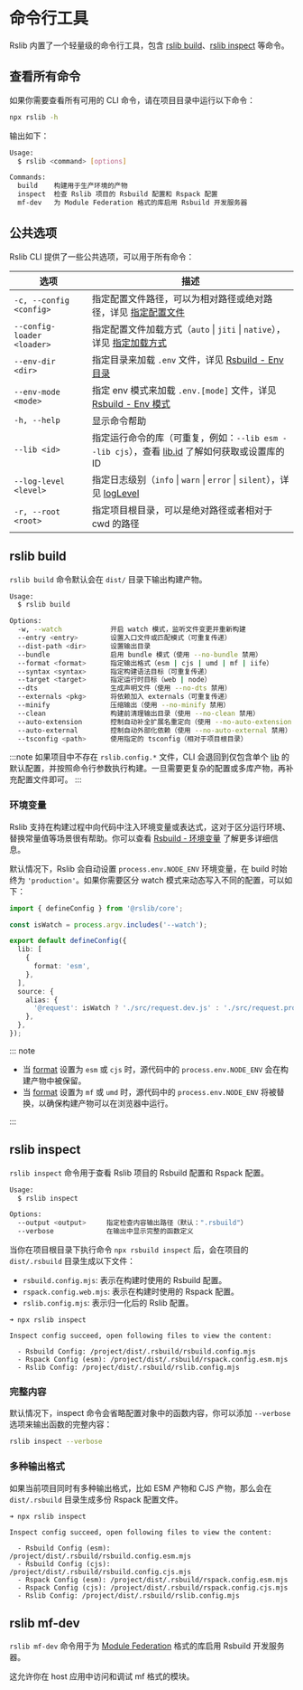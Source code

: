 # 命令行工具

Rslib 内置了一个轻量级的命令行工具，包含 [rslib build](#rslib-build)、[rslib inspect](#rslib-inspect) 等命令。

## 查看所有命令

如果你需要查看所有可用的 CLI 命令，请在项目目录中运行以下命令：

```bash
npx rslib -h
```

输出如下：

```bash
Usage:
  $ rslib <command> [options]

Commands:
  build    构建用于生产环境的产物
  inspect  检查 Rslib 项目的 Rsbuild 配置和 Rspack 配置
  mf-dev   为 Module Federation 格式的库启用 Rsbuild 开发服务器
```

## 公共选项

Rslib CLI 提供了一些公共选项，可以用于所有命令：

| 选项                       | 描述                                                                                                                      |
| -------------------------- | ------------------------------------------------------------------------------------------------------------------------- |
| `-c, --config <config>`    | 指定配置文件路径，可以为相对路径或绝对路径，详见 [指定配置文件](/guide/basic/configure-rslib#指定配置文件)                |
| `--config-loader <loader>` | 指定配置文件加载方式（`auto` \| `jiti` \| `native`），详见 [指定加载方式](/guide/basic/configure-rslib#指定加载方式)      |
| `--env-dir <dir>`          | 指定目录来加载 `.env` 文件，详见 [Rsbuild - Env 目录](https://rsbuild.rs/zh/guide/advanced/env-vars#env-目录)             |
| `--env-mode <mode>`        | 指定 env 模式来加载 `.env.[mode]` 文件，详见 [Rsbuild - Env 模式](https://rsbuild.rs/zh/guide/advanced/env-vars#env-模式) |
| `-h, --help`               | 显示命令帮助                                                                                                              |
| `--lib <id>`               | 指定运行命令的库（可重复，例如：`--lib esm --lib cjs`），查看 [lib.id](/config/lib/id) 了解如何获取或设置库的 ID          |
| `--log-level <level>`      | 指定日志级别（`info` \| `warn` \| `error` \| `silent`），详见 [logLevel](/config/rsbuild/log-level)                       |
| `-r, --root <root>`        | 指定项目根目录，可以是绝对路径或者相对于 cwd 的路径                                                                       |

## rslib build

`rslib build` 命令默认会在 `dist/` 目录下输出构建产物。

```bash
Usage:
  $ rslib build

Options:
  -w, --watch            开启 watch 模式，监听文件变更并重新构建
  --entry <entry>        设置入口文件或匹配模式（可重复传递）
  --dist-path <dir>      设置输出目录
  --bundle               启用 bundle 模式（使用 --no-bundle 禁用）
  --format <format>      指定输出格式（esm | cjs | umd | mf | iife）
  --syntax <syntax>      指定构建语法目标（可重复传递）
  --target <target>      指定运行时目标（web | node）
  --dts                  生成声明文件（使用 --no-dts 禁用）
  --externals <pkg>      将依赖加入 externals（可重复传递）
  --minify               压缩输出（使用 --no-minify 禁用）
  --clean                构建前清理输出目录（使用 --no-clean 禁用）
  --auto-extension       控制自动补全扩展名重定向（使用 --no-auto-extension 禁用）
  --auto-external        控制自动外部化依赖（使用 --no-auto-external 禁用）
  --tsconfig <path>      使用指定的 tsconfig（相对于项目根目录）
```

:::note
如果项目中不存在 `rslib.config.*` 文件，CLI 会退回到仅包含单个 [lib](/config/lib/) 的默认配置，并按照命令行参数执行构建。一旦需要更复杂的配置或多库产物，再补充配置文件即可。
:::

### 环境变量

Rslib 支持在构建过程中向代码中注入环境变量或表达式，这对于区分运行环境、替换常量值等场景很有帮助。你可以查看 [Rsbuild - 环境变量](https://rsbuild.rs/zh/guide/advanced/env-vars) 了解更多详细信息。

默认情况下，Rslib 会自动设置 `process.env.NODE_ENV` 环境变量，在 build 时始终为 `'production'`。如果你需要区分 watch 模式来动态写入不同的配置，可以如下：

```ts title="rslib.config.ts"
import { defineConfig } from '@rslib/core';

const isWatch = process.argv.includes('--watch');

export default defineConfig({
  lib: [
    {
      format: 'esm',
    },
  ],
  source: {
    alias: {
      '@request': isWatch ? './src/request.dev.js' : './src/request.prod.js',
    },
  },
});
```

::: note

- 当 [format](/config/lib/format) 设置为 `esm` 或 `cjs` 时，源代码中的 `process.env.NODE_ENV` 会在构建产物中被保留。
- 当 [format](/config/lib/format) 设置为 `mf` 或 `umd` 时，源代码中的 `process.env.NODE_ENV` 将被替换，以确保构建产物可以在浏览器中运行。

:::

## rslib inspect

`rslib inspect` 命令用于查看 Rslib 项目的 Rsbuild 配置和 Rspack 配置。

```bash
Usage:
  $ rslib inspect

Options:
  --output <output>     指定检查内容输出路径（默认：".rsbuild"）
  --verbose             在输出中显示完整的函数定义
```

当你在项目根目录下执行命令 `npx rsbuild inspect` 后，会在项目的 `dist/.rsbuild` 目录生成以下文件：

- `rsbuild.config.mjs`: 表示在构建时使用的 Rsbuild 配置。
- `rspack.config.web.mjs`: 表示在构建时使用的 Rspack 配置。
- `rslib.config.mjs`: 表示归一化后的 Rslib 配置。

```text
➜ npx rslib inspect

Inspect config succeed, open following files to view the content:

  - Rsbuild Config: /project/dist/.rsbuild/rsbuild.config.mjs
  - Rspack Config (esm): /project/dist/.rsbuild/rspack.config.esm.mjs
  - Rslib Config: /project/dist/.rsbuild/rslib.config.mjs
```

### 完整内容

默认情况下，inspect 命令会省略配置对象中的函数内容，你可以添加 `--verbose` 选项来输出函数的完整内容：

```bash
rslib inspect --verbose
```

### 多种输出格式

如果当前项目同时有多种输出格式，比如 ESM 产物和 CJS 产物，那么会在 `dist/.rsbuild` 目录生成多份 Rspack 配置文件。

```text
➜ npx rslib inspect

Inspect config succeed, open following files to view the content:

  - Rsbuild Config (esm): /project/dist/.rsbuild/rsbuild.config.esm.mjs
  - Rsbuild Config (cjs): /project/dist/.rsbuild/rsbuild.config.cjs.mjs
  - Rspack Config (esm): /project/dist/.rsbuild/rspack.config.esm.mjs
  - Rspack Config (cjs): /project/dist/.rsbuild/rspack.config.cjs.mjs
  - Rslib Config: /project/dist/.rsbuild/rslib.config.mjs
```

## rslib mf-dev

`rslib mf-dev` 命令用于为 [Module Federation](/guide/advanced/module-federation) 格式的库启用 Rsbuild 开发服务器。

这允许你在 host 应用中访问和调试 mf 格式的模块。
